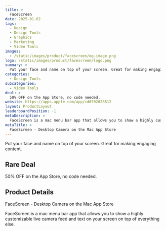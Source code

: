 ```yaml
---
title: >
  FaceScreen
date: 2025-01-02
tags:
  - Design
  - Design Tools
  - Graphics
  - Marketing
  - Video Tools
images:
  - /static/images/product/facescreen/og-image.png
logo: /static/images/product/facescreen/logo.png
summary: >
  Put your face and name on top of your screen. Great for making engaging content.
categories:
  - Design Tools
subcategories:
  - Video Tools
deal: >
  50% OFF on the App Store, no code needed.
website: https://apps.apple.com/app/id6702028512
layout: ProductLayout
leaderboardPosition: -1
metaDescription: >
  FaceScreen is a mac menu bar app that allows you to show a highly customizable live camera feed and text on your screen on top of everything else.
metaTitle: >
  ‎FaceScreen - Desktop Camera on the Mac App Store
---
```

Put your face and name on top of your screen. Great for making engaging content.

## Rare Deal

50% OFF on the App Store, no code needed.

## Product Details

‎FaceScreen - Desktop Camera on the Mac App Store

FaceScreen is a mac menu bar app that allows you to show a highly customizable live camera feed and text on your screen on top of everything else.
